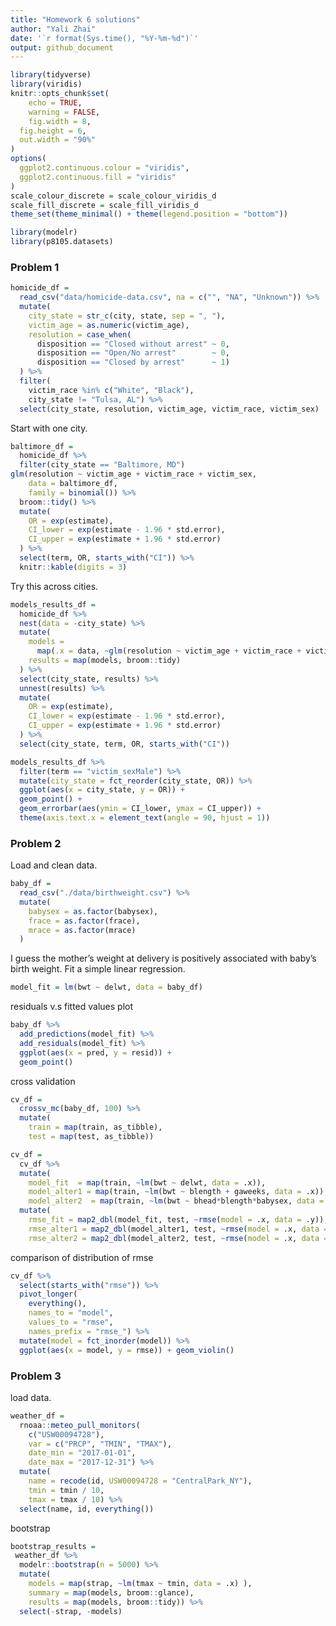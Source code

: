```yaml
---
title: "Homework 6 solutions"
author: "Yali Zhai"
date: '`r format(Sys.time(), "%Y-%m-%d")`'
output: github_document
---
```


```r
library(tidyverse)
library(viridis)
knitr::opts_chunk$set(
	echo = TRUE,
	warning = FALSE,
	fig.width = 8, 
  fig.height = 6,
  out.width = "90%"
)
options(
  ggplot2.continuous.colour = "viridis",
  ggplot2.continuous.fill = "viridis"
)
scale_colour_discrete = scale_colour_viridis_d
scale_fill_discrete = scale_fill_viridis_d
theme_set(theme_minimal() + theme(legend.position = "bottom"))
```


```r
library(modelr)
library(p8105.datasets)
```

### Problem 1

```r
homicide_df = 
  read_csv("data/homicide-data.csv", na = c("", "NA", "Unknown")) %>% 
  mutate(
    city_state = str_c(city, state, sep = ", "),
    victim_age = as.numeric(victim_age),
    resolution = case_when(
      disposition == "Closed without arrest" ~ 0,
      disposition == "Open/No arrest"        ~ 0,
      disposition == "Closed by arrest"      ~ 1)
  ) %>% 
  filter(
    victim_race %in% c("White", "Black"),
    city_state != "Tulsa, AL") %>% 
  select(city_state, resolution, victim_age, victim_race, victim_sex)
```


Start with one city.

```r
baltimore_df =
  homicide_df %>% 
  filter(city_state == "Baltimore, MD")
glm(resolution ~ victim_age + victim_race + victim_sex, 
    data = baltimore_df,
    family = binomial()) %>% 
  broom::tidy() %>% 
  mutate(
    OR = exp(estimate),
    CI_lower = exp(estimate - 1.96 * std.error),
    CI_upper = exp(estimate + 1.96 * std.error)
  ) %>% 
  select(term, OR, starts_with("CI")) %>% 
  knitr::kable(digits = 3)
```


Try this across cities.

```r
models_results_df = 
  homicide_df %>% 
  nest(data = -city_state) %>% 
  mutate(
    models = 
      map(.x = data, ~glm(resolution ~ victim_age + victim_race + victim_sex, data = .x, family = binomial())),
    results = map(models, broom::tidy)
  ) %>% 
  select(city_state, results) %>% 
  unnest(results) %>% 
  mutate(
    OR = exp(estimate),
    CI_lower = exp(estimate - 1.96 * std.error),
    CI_upper = exp(estimate + 1.96 * std.error)
  ) %>% 
  select(city_state, term, OR, starts_with("CI")) 
```

```r
models_results_df %>% 
  filter(term == "victim_sexMale") %>% 
  mutate(city_state = fct_reorder(city_state, OR)) %>% 
  ggplot(aes(x = city_state, y = OR)) + 
  geom_point() + 
  geom_errorbar(aes(ymin = CI_lower, ymax = CI_upper)) + 
  theme(axis.text.x = element_text(angle = 90, hjust = 1))
```




### Problem 2

Load and clean data.

```r
baby_df = 
  read_csv("./data/birthweight.csv") %>% 
  mutate(
    babysex = as.factor(babysex),
    frace = as.factor(frace),
    mrace = as.factor(mrace)
  )
```


I guess the mother’s weight at delivery is positively associated with baby's birth weight. Fit a simple linear regression.

```r
model_fit = lm(bwt ~ delwt, data = baby_df)
```



residuals v.s fitted values plot

```r
baby_df %>% 
  add_predictions(model_fit) %>% 
  add_residuals(model_fit) %>% 
  ggplot(aes(x = pred, y = resid)) + 
  geom_point()

```



cross validation

```r
cv_df =
  crossv_mc(baby_df, 100) %>% 
  mutate(
    train = map(train, as_tibble),
    test = map(test, as_tibble))
```

```r
cv_df = 
  cv_df %>% 
  mutate(
    model_fit  = map(train, ~lm(bwt ~ delwt, data = .x)),
    model_alter1 = map(train, ~lm(bwt ~ blength + gaweeks, data = .x)),
    model_alter2  = map(train, ~lm(bwt ~ bhead*blength*babysex, data = .x))) %>%
  mutate(
    rmse_fit = map2_dbl(model_fit, test, ~rmse(model = .x, data = .y)),
    rmse_alter1 = map2_dbl(model_alter1, test, ~rmse(model = .x, data = .y)),
    rmse_alter2 = map2_dbl(model_alter2, test, ~rmse(model = .x, data = .y)))
```



comparison of distribution of rmse

```r
cv_df %>% 
  select(starts_with("rmse")) %>% 
  pivot_longer(
    everything(),
    names_to = "model", 
    values_to = "rmse",
    names_prefix = "rmse_") %>% 
  mutate(model = fct_inorder(model)) %>% 
  ggplot(aes(x = model, y = rmse)) + geom_violin()
```




### Problem 3

load data.

```r
weather_df = 
  rnoaa::meteo_pull_monitors(
    c("USW00094728"),
    var = c("PRCP", "TMIN", "TMAX"), 
    date_min = "2017-01-01",
    date_max = "2017-12-31") %>%
  mutate(
    name = recode(id, USW00094728 = "CentralPark_NY"),
    tmin = tmin / 10,
    tmax = tmax / 10) %>%
  select(name, id, everything())
```


bootstrap

```r
bootstrap_results =
 weather_df %>% 
  modelr::bootstrap(n = 5000) %>% 
  mutate(
    models = map(strap, ~lm(tmax ~ tmin, data = .x) ),
    summary = map(models, broom::glance),
    results = map(models, broom::tidy)) %>% 
  select(-strap, -models) 

```


